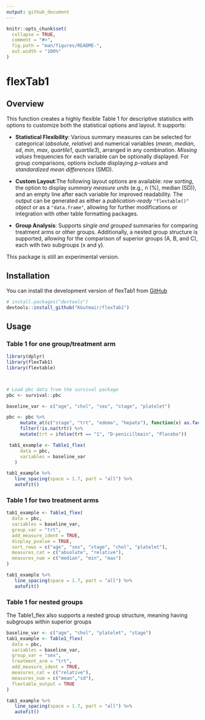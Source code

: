 ```yaml
---
output: github_document
---
```


<!-- README.md is generated from README.Rmd. Please edit that file -->

```r
knitr::opts_chunk$set(
  collapse = TRUE,
  comment = "#>",
  fig.path = "man/figures/README-",
  out.width = "100%"
)
```

# flexTab1

<!-- badges: start -->

<!-- badges: end -->

## Overview

This function creates a highly flexible Table 1 for descriptive statistics with options to customize both the statistical options and layout. It supports:

-   **Statistical Flexibility**: Various summary measures can be selected for categorical (*absolute*, *relative*) and numerical variables (*mean*, *median*, *sd*, *min*, *max*, *quartile1*, *quartile3*), arranged in any combination. *Missing values* frequencies for each variable can be optionally displayed. For group comparisons, options include displaying *p-values* and *standardized mean differences* (SMD).

-   **Custom Layout**:The following layout options are available: *row sorting*, the option to display *summary measure units* (e.g., n (%), median (SD)), and an empty line after each variable for improved readability. The output can be generated as either a *publication-ready* `"flextable()"` *object* or as a `"data.frame"`, allowing for further modifications or integration with other table formatting packages.

-   **Group Analysis**: Supports *single and grouped* summaries for comparing treatment arms or other groups. Additionally, a nested group structure is supported, allowing for the comparison of superior groups (A, B, and C), each with two subgroups (x and y).


This package is still an experimental version.

## Installation

You can install the development version of flexTab1 from [GitHub](https://github.com/KGutmair/flexTab1)

``` r
# install.packages("devtools")
devtools::install_github("KGutmair/flexTab1")
```

## Usage

### Table 1 for one group/treatment arm

```r
library(dplyr)
library(flexTab1)
library(flextable)



# Load pbc data from the survival package
pbc <- survival::pbc

baseline_var <- c("age", "chol", "sex", "stage", "platelet")

pbc <- pbc %>%
     mutate_at(c("stage", "trt", "edema", "hepato"), function(x) as.factor(x)) %>%
     filter(!is.na(trt)) %>%
     mutate(trt = ifelse(trt == "1", "D-penicillmain", "Placebo"))

 tab1_example <- Table1_flex(
     data = pbc,
     variables = baseline_var 
   )

tab1_example %>%
   line_spacing(space = 1.7, part = "all") %>%
   autofit() 

```

### Table 1 for two treatment arms

```r
tab1_example <- Table1_flex(
  data = pbc,
  variables = baseline_var,
  group_var = "trt",
  add_measure_ident = TRUE,
  display_pvalue = TRUE, 
  sort_rows = c("age", "sex", "stage", "chol", "platelet"),
  measures_cat = c("absolute", "relative"),
  measures_num = c("median", "min", "max")
)

tab1_example %>%
   line_spacing(space = 1.7, part = "all") %>%
   autofit() 
```

### Table 1 for nested groups

The Table1_flex also supports a nested group structure, meaning having subgroups within superior groups

```r

baseline_var <- c("age", "chol", "platelet", "stage")
tab1_example <- Table1_flex(
  data = pbc,
  variables = baseline_var,
  group_var = "sex",
  treatment_arm = "trt",
  add_measure_ident = TRUE,
  measures_cat = c("relative"),
  measures_num = c("mean","sd"),
  flextable_output = TRUE
)

tab1_example %>%
   line_spacing(space = 1.7, part = "all") %>%
   autofit() 


```



